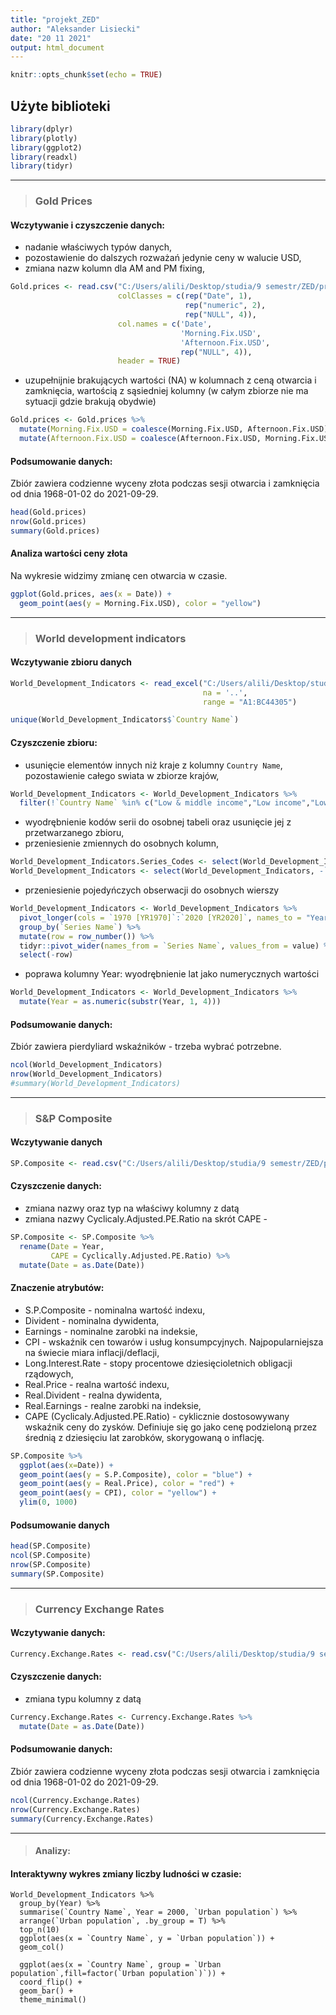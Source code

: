 ```yaml
---
title: "projekt_ZED"
author: "Aleksander Lisiecki"
date: "20 11 2021"
output: html_document
---
```


```r
knitr::opts_chunk$set(echo = TRUE)
```

## Użyte biblioteki

```r
library(dplyr)
library(plotly)
library(ggplot2)
library(readxl)
library(tidyr)
```

***

> ### Gold Prices

#### Wczytywanie i czyszczenie danych:

* nadanie właściwych typów danych,
* pozostawienie do dalszych rozważań jedynie ceny w walucie USD,
* zmiana nazw kolumn dla AM and PM fixing,

```r
Gold.prices <- read.csv("C:/Users/alili/Desktop/studia/9 semestr/ZED/projekt/Data pack/Gold prices.csv", 
                        colClasses = c(rep("Date", 1),
                                       rep("numeric", 2),
                                       rep("NULL", 4)),
                        col.names = c('Date',
                                      'Morning.Fix.USD',
                                      'Afternoon.Fix.USD',
                                      rep("NULL", 4)),
                        header = TRUE)
```

* uzupełnijnie brakujących wartości (NA) w kolumnach z ceną otwarcia i zamknięcia, wartością z sąsiedniej kolumny (w całym zbiorze nie ma sytuacji gdzie brakują obydwie)

```r
Gold.prices <- Gold.prices %>% 
  mutate(Morning.Fix.USD = coalesce(Morning.Fix.USD, Afternoon.Fix.USD)) %>%
  mutate(Afternoon.Fix.USD = coalesce(Afternoon.Fix.USD, Morning.Fix.USD)) 
```

#### Podsumowanie danych:

Zbiór zawiera codzienne wyceny złota podczas sesji otwarcia i zamknięcia od dnia 1968-01-02 do 2021-09-29.

```r
head(Gold.prices)
nrow(Gold.prices)
summary(Gold.prices)
```

#### Analiza wartości ceny złota

Na wykresie widzimy zmianę cen otwarcia w czasie.

```r
ggplot(Gold.prices, aes(x = Date)) +
  geom_point(aes(y = Morning.Fix.USD), color = "yellow")
```

***

> ### World development indicators

#### Wczytywanie zbioru danych

```r
World_Development_Indicators <- read_excel("C:/Users/alili/Desktop/studia/9 semestr/ZED/projekt/Data pack/World_Development_Indicators.xlsx", 
                                           na = '..', 
                                           range = "A1:BC44305")

unique(World_Development_Indicators$`Country Name`)
```

#### Czyszczenie zbioru:

* usunięcie elementów innych niż kraje z kolumny `Country Name`, pozostawienie całego swiata w zbiorze krajów, 

```r
World_Development_Indicators <- World_Development_Indicators %>%
  filter(!`Country Name` %in% c("Low & middle income","Low income","Lower middle income","Middle income","Upper middle income","High income"))
```


* wyodrębnienie kodów serii do osobnej tabeli oraz usunięcie jej z przetwarzanego zbioru,
* przeniesienie zmiennych do osobnych kolumn,

```r
World_Development_Indicators.Series_Codes <- select(World_Development_Indicators, `Series Name`, `Series Code`)
World_Development_Indicators <- select(World_Development_Indicators, -`Series Code`)
```

* przeniesienie pojedyńczych obserwacji do osobnych wierszy

```r
World_Development_Indicators <- World_Development_Indicators %>%
  pivot_longer(cols = `1970 [YR1970]`:`2020 [YR2020]`, names_to = "Year") %>%
  group_by(`Series Name`) %>%
  mutate(row = row_number()) %>%
  tidyr::pivot_wider(names_from = `Series Name`, values_from = value) %>%
  select(-row)
```

* poprawa kolumny Year: wyodrębnienie lat jako numerycznych wartości

```r
World_Development_Indicators <- World_Development_Indicators %>%
  mutate(Year = as.numeric(substr(Year, 1, 4)))
```

#### Podsumowanie danych:

Zbiór zawiera pierdyliard wskaźników - trzeba wybrać potrzebne.

```r
ncol(World_Development_Indicators)
nrow(World_Development_Indicators)
#summary(World_Development_Indicators)
```

***

> ### S&P Composite

#### Wczytywanie danych

```r
SP.Composite <- read.csv("C:/Users/alili/Desktop/studia/9 semestr/ZED/projekt/Data pack/S&P Composite.csv")
```

#### Czyszczenie danych:

* zmiana nazwy oraz typ na właściwy kolumny z datą
* zmiana nazwy Cyclicaly.Adjusted.PE.Ratio na skrót CAPE -

```r
SP.Composite <- SP.Composite %>%
  rename(Date = Year,
         CAPE = Cyclically.Adjusted.PE.Ratio) %>%
  mutate(Date = as.Date(Date))
```

#### Znaczenie atrybutów:

* S.P.Composite - nominalna wartość indexu,
* Divident - nominalna dywidenta,
* Earnings - nominalne zarobki na indeksie,
* CPI - wskaźnik cen towarów i usług konsumpcyjnych. Najpopularniejsza na świecie miara inflacji/deflacji,
* Long.Interest.Rate - stopy procentowe dziesięcioletnich obligacji rządowych,
* Real.Price - realna wartość indexu,
* Real.Divident - realna dywidenta,
* Real.Earnings - realne zarobki na indeksie,
* CAPE (Cyclicaly.Adjusted.PE.Ratio) - cyklicznie dostosowywany wskaźnik ceny do zysków. Definiuje się go jako cenę podzieloną przez średnią z dziesięciu lat zarobków, skorygowaną o inflację.

```r
SP.Composite %>%
  ggplot(aes(x=Date)) +
  geom_point(aes(y = S.P.Composite), color = "blue") +
  geom_point(aes(y = Real.Price), color = "red") +
  geom_point(aes(y = CPI), color = "yellow") +
  ylim(0, 1000)
```

#### Podsumowanie danych

```r
head(SP.Composite)
ncol(SP.Composite)
nrow(SP.Composite)
summary(SP.Composite)
```

***

> ### Currency Exchange Rates

#### Wczytywanie danych:

```r
Currency.Exchange.Rates <- read.csv("C:/Users/alili/Desktop/studia/9 semestr/ZED/projekt/Data pack/CurrencyExchangeRates.csv")
```

#### Czyszczenie danych:

* zmiana typu kolumny z datą

```r
Currency.Exchange.Rates <- Currency.Exchange.Rates %>% 
  mutate(Date = as.Date(Date))
```

#### Podsumowanie danych:

Zbiór zawiera codzienne wyceny złota podczas sesji otwarcia i zamknięcia od dnia 1968-01-02 do 2021-09-29.

```r
ncol(Currency.Exchange.Rates)
nrow(Currency.Exchange.Rates)
summary(Currency.Exchange.Rates)
```

***

> #### Analizy:

#### Interaktywny wykres zmiany liczby ludności w czasie:

```{}
World_Development_Indicators %>%
  group_by(Year) %>%
  summarise(`Country Name`, Year = 2000, `Urban population`) %>%
  arrange(`Urban population`, .by_group = T) %>%
  top_n(10)
  ggplot(aes(x = `Country Name`, y = `Urban population`)) +
  geom_col()
  
  ggplot(aes(x = `Country Name`, group = `Urban population`,fill=factor(`Urban population`)`)) +
  coord_flip() +
  geom_bar() +
  theme_minimal()



```

